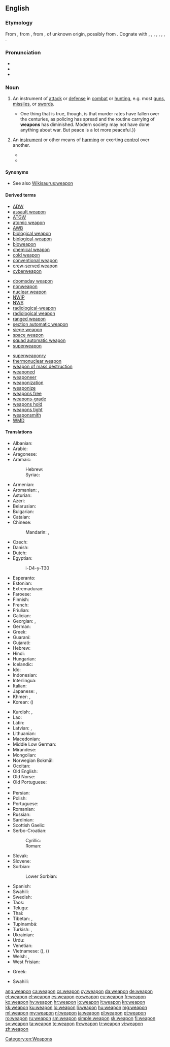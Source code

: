 ==English==

===Etymology===
From {{etyl|enm|en}} {{term|wepen|lang=enm}}, from {{etyl|ang|en}} {{term/t|ang|wǣpen||weapon, sword, arms}}, from {{etyl|gem-pro|en}} {{term/t|gem-pro|*wēpną||weapon}}, of unknown origin, possibly from {{etyl|ine-pro|en}} {{term/t|ine-pro|*wēbnom}}. Cognate with {{etyl|sco|-}} {{term|wapyn|lang=sco}}, {{term|wappen||weapon|lang=sco}}, {{etyl|fy|-}} {{term|wapen||weapon|lang=fy}}, {{etyl|nl|-}} {{term|wapen||weapon|lang=nl}}, {{etyl|nds|-}} {{term|wapen||weapon|lang=nds}}, {{etyl|de|-}} {{term|Waffe||weapon|lang=de}}, {{etyl|sv|-}} {{term|vapen||weapon|lang=sv}}, {{etyl|is|-}} {{term|vopn||weapon|lang=is}}.

===Pronunciation===
* {{IPA|/wɛpən/}}
* {{audio|en-us-weapon.ogg|Audio (US)}}
* {{rhymes|ɛpən}}

===Noun===
{{en-noun}}

# An instrument of [[attack]] or [[defense]] in [[combat]] or [[hunting]], e.g. most [[gun]]s, [[missile]]s, or [[sword]]s.
#: {{usex|lang=en|The club that is now mostly used for golf was once a common '''weapon'''.}}
#* {{quote-magazine|date=2013-07-20|volume=408|issue=8845|magazine={{w|The Economist}}
|title=[http://www.economist.com/news/science-and-technology/http://www.economist.com/news/science-and-technology/21581980-latest-research-suggests-humans-are-not-warriors-their-genes-after-all-old Old soldiers?]
|passage=Whether modern, industrial man is less or more warlike than his hunter-gatherer ancestors is impossible to determine.{{...}}One thing that is true, though, is that murder rates have fallen over the centuries, as policing has spread and the routine carrying of '''weapons''' has diminished. Modern society may not have done anything about war. But peace is a lot more peaceful.}}
# An [[instrument]] or other means of [[harm]]ing or exerting [[control]] over another.
#: {{usex|lang=en|Money is the main '''weapon''' of modern oligarchs.}}
#* {{quote-book|year=1910|author={{w|Emerson Hough}}
|title=[http://www.gutenberg.org/ebooks/11593 The Purchase Price]|chapter=1
|passage=“[…] it is not fair of you to bring against mankind double '''weapons'''&thinsp;! Dangerous enough you are as woman alone, without bringing to your aid those gifts of mind suited to problems which men have been accustomed to arrogate to themselves.”}}
#* {{quote-news|year=2011|date=January 15|author=Phil Dawkes|work=BBC
|title=[http://news.bbc.co.uk/sport2/hi/football/eng_prem/9358228.stm Stoke 2-0 Bolton]
|passage=Rory Delap's long throw-ins are a familiar '''weapon''' to the Potters' opponents but this does not make them any easier to defend against.}}

====Synonyms====
* See also [[Wikisaurus:weapon]]

====Derived terms====
{{top3}}
* [[ADW]]
* [[assault weapon]]
* [[ATGW]]
* [[atomic weapon]]
* [[AWB]]
* [[biological weapon]]
* [[biological-weapon]]
* [[bioweapon]]
* [[chemical weapon]]
* [[cold weapon]]
* [[conventional weapon]]
* [[crew-served weapon]]
* [[cyberweapon]]
{{mid3}}
* [[doomsday weapon]]
* [[nonweapon]]
* [[nuclear weapon]]
* [[NWIP]]
* [[NWS]]
* [[radiological-weapon]]
* [[radiological weapon]]
* [[ranged weapon]]
* [[section automatic weapon]]
* [[siege weapon]]
* [[space weapon]]
* [[squad automatic weapon]]
* [[superweapon]]
{{mid3}}
* [[superweaponry]]
* [[thermonuclear weapon]]
* [[weapon of mass destruction]]
* [[weaponed]]
* [[weaponeer]]
* [[weaponization]]
* [[weaponize]]
* [[weapons free]]
* [[weapons-grade]]
* [[weapons hold]]
* [[weapons tight]]
* [[weaponsmith]]
* [[WMD]]
{{bottom}}

====Translations====
{{trans-top|instrument of attack or defense in combat}}
* Albanian: {{t+|sq|armë}}
* Arabic: {{t|ar|سلاح|m|tr=silāH}}
* Aragonese: {{t|an|arma}}
* Aramaic:
*: Hebrew: {{t|arc|זינא|tr=zaynā’|m}}
*: Syriac: {{t|arc|ܙܝܢܐ|tr=zaynā’|m}}
* Armenian: {{t|hy|զենք|tr=zenk'}}
* Aromanian: {{t|rup|armã|f}}, {{t|rup|tufeche}}
* Asturian: {{t|ast|arma|f}}
* Azeri: {{t+|az|silah}}
* Belarusian: {{t|be|зброя|f|tr=zbrója|sc=Cyrl}}
* Bulgarian: {{t+|bg|оръжие|n|tr=orǎ̀žie|sc=Cyrl}}
* Catalan: {{t+|ca|arma|f}}
* Chinese:
*: Mandarin: {{t+|cmn|武器|tr=wǔqì|sc=Hani}}, {{t+|cmn|兵器|tr=bīngqì|sc=Hani}}
* Czech: {{t+|cs|zbraň|f}}
* Danish: {{t+|da|våben|n}}
* Dutch: {{t+|nl|wapen|n}}
* Egyptian: {{t|egy|ỉry|sc=Egyp}}
*: <hiero>i-D4-y-T30</hiero>
* Esperanto: {{t|eo|armilo}}
* Estonian: {{t+|et|relv}}
* Extremaduran: {{t|ext|arma}}
* Faroese: {{t|fo|vápn|n}}
* Finnish: {{t+|fi|ase}}
* French: {{t+|fr|arme|f}}
* Friulian: {{t|fur|arme|f}}
* Galician: {{t+|gl|arma|f}}
* Georgian: {{t|ka|იარაღი|tr=iaraği|sc=Geor}}, {{t|ka|საჭურველი|sc=Geor|tr=sačurveli}}
* German: {{t+|de|Waffe|f}}
* Greek: {{t+|el|όπλο|n|tr=óplo}}
* Guaraní: {{t|gn|mboka}} {{qualifier|firearm}}
* Gujarati: {{t+|gu|શસ્ત્ર|tr=śastra|sc=Gujr}}
* Hebrew: {{t|he|נשק|m}}
* Hindi: {{t|hi|हथियार|m|tr=hathiyār|sc=Deva}}
* Hungarian: {{t+|hu|fegyver}}
* Icelandic: {{t+|is|vopn|n}}
* Ido: {{t+|io|armo}}
* Indonesian: {{t+|id|senjata}}
* Interlingua: {{t|ia|arma}}
* Italian: {{t+|it|arma|f}}
* Japanese: {{t+|ja|武器|tr=ぶき, buki|sc=Jpan}}, {{t+|ja|兵器|tr=へいき, heiki|sc=Jpan}}
* Khmer: {{t|km|គ្រឿងអាវុធ|tr=krɨəng aavut|sc=Khmr}}, {{t+|km|អាវុធ|tr=aavut|sc=Khmr}}
* Korean: {{t+|ko|무기|tr=mugi|sc=Kore}} ({{t+|ko|武器|sc=Kore}})
{{trans-mid}}
* Kurdish: {{t+|ku|çek}}, {{t+|ku|sîleh}}
* Lao: {{t|lo|ຄຳເພິງ|sc=Laoo}}
* Latin: {{t+|la|arma|n-p}}
* Latvian: {{t|lv|ierocis}}, {{t|lv|ieroči}}
* Lithuanian: {{t|lt|ginklas}}
* Macedonian: {{t|mk|оружје|n|tr=óružje|sc=Cyrl}}
* Middle Low German: {{t|gml|wapen|tr=wâpen}}
* Mirandese: {{t|mwl|arma}}
* Mongolian: {{t|mn|зэвсэг|tr=zevseg|sc=Cyrl}}
* Norwegian Bokmål: {{t+|nb|våpen|n}}
* Occitan: {{t+|oc|arma|f}}
* Old English: {{t|ang|wǣpen}}
* Old Norse: {{t|non|vápn|n}}
* Old Portuguese: {{t|roa-ptg|arma}}
* {{trreq|or}}
* Persian: {{t+|fa|سلاح|tr=selâh|sc=fa-Arab}}
* Polish: {{t+|pl|broń|f}}
* Portuguese: {{t+|pt|arma|f}}
* Romanian: {{t+|ro|armă|f}}
* Russian: {{t+|ru|оружие|n|tr=orúžije}}
* Sardinian: {{t|sc|àrma|f}}
* Scottish Gaelic: {{t|gd|arm|m}}
* Serbo-Croatian:
*: Cyrillic: {{t|sh|оружје|n|sc=Cyrl}}
*: Roman: {{t|sh|oružje|n}}
* Slovak: {{t|sk|zbraň|f}}
* Slovene: {{t|sl|orožje|n}}
* Sorbian:
*: Lower Sorbian: {{t|dsb|broń|f}}
* Spanish: {{t+|es|arma|f}}
* Swahili: {{t+|sw|silaha}}
* Swedish: {{t+|sv|vapen|n}}
* Taos: {{t|twf|hų́łoliną}}
* Telugu: {{t+|te|ఆయుధం|tr=aayudham}}
* Thai: {{t+|th|อาวุธ|tr=aawóot|sc=Thai}}
* Tibetan: {{t|bo|མཚོན་ཆ|tr=mtshon cha|sc=Tibt}}, {{t|bo|གོ་མཚོན|tr=go mtshon|sc=Tibt}}
* Tupinambá: {{t|tpn|popesûara}}
* Turkish: {{t+|tr|silah}}, {{t+|tr|yarak}}
* Ukrainian: {{t|uk|зброя|f|tr=zbrója|sc=Cyrl}}
* Urdu: {{t|ur|ہتھیار|m|tr=hathiyār|sc=ur-Arab}}
* Venetian: {{t|vec|arma}}
* Vietnamese: {{t+|vi|vũ khí}} ({{t|vi|武器}}), {{t+|vi|binh khí}} ({{t|vi|兵器}})
* Welsh: {{t+|cy|arf|m|f}}, {{t|cy|erfyn|m}}
* West Frisian: {{t|fy|wapen}}
{{trans-bottom}}

{{trans-top|means of harming or exerting control}}
* Greek: {{t+|el|όπλο|n|tr=óplo|sc=Grek}}
{{trans-mid}}
* Swahili: {{t+|sw|vilaha}}
{{trans-bottom}}

[[Category:en:Weapons]]

[[ang:weapon]]
[[ca:weapon]]
[[cs:weapon]]
[[cy:weapon]]
[[da:weapon]]
[[de:weapon]]
[[et:weapon]]
[[el:weapon]]
[[es:weapon]]
[[eo:weapon]]
[[eu:weapon]]
[[fr:weapon]]
[[ko:weapon]]
[[hy:weapon]]
[[hr:weapon]]
[[io:weapon]]
[[it:weapon]]
[[kn:weapon]]
[[kk:weapon]]
[[ku:weapon]]
[[lo:weapon]]
[[li:weapon]]
[[hu:weapon]]
[[mg:weapon]]
[[ml:weapon]]
[[my:weapon]]
[[nl:weapon]]
[[ja:weapon]]
[[pl:weapon]]
[[pt:weapon]]
[[ro:weapon]]
[[ru:weapon]]
[[sm:weapon]]
[[simple:weapon]]
[[sk:weapon]]
[[fi:weapon]]
[[sv:weapon]]
[[ta:weapon]]
[[te:weapon]]
[[th:weapon]]
[[tr:weapon]]
[[vi:weapon]]
[[zh:weapon]]